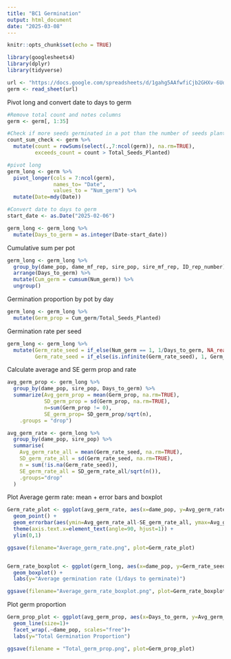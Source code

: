 ```yaml
---
title: "BC1 Germination"
output: html_document
date: "2025-03-08"
---
```


```r
knitr::opts_chunk$set(echo = TRUE)
```

```r
library(googlesheets4)
library(dplyr)
library(tidyverse)
```
```r
url <- "https://docs.google.com/spreadsheets/d/1gahg5AAfwfiCjb2GHXv-6UdfbqXn-w_abq_tlAU2u9c/edit?gid=0#gid=0"
germ <- read_sheet(url)
```
Pivot long and convert date to days to germ
```r
#Remove total count and notes columns
germ <- germ[, 1:35] 

#Check if more seeds germinated in a pot than the number of seeds planted - NOPE, LOOKS GOOD!
count_sum_check <- germ %>%
  mutate(count = rowSums(select(.,7:ncol(germ)), na.rm=TRUE),
         exceeds_count = count > Total_Seeds_Planted)

#pivot long
germ_long <- germ %>%
  pivot_longer(cols = 7:ncol(germ),
               names_to= "Date",
               values_to = "Num_germ") %>%
  mutate(Date=mdy(Date))

#Convert date to days to germ
start_date <- as.Date("2025-02-06")

germ_long <- germ_long %>%
  mutate(Days_to_germ = as.integer(Date-start_date))
```

Cumulative sum per pot 
```r
germ_long <- germ_long %>%
  group_by(dame_pop, dame_mf_rep, sire_pop, sire_mf_rep, ID_rep_number) %>%
  arrange(Days_to_germ) %>%
  mutate(Cum_germ = cumsum(Num_germ)) %>%
  ungroup()
```

Germination proportion by pot by day
```r
germ_long <- germ_long %>%
  mutate(Germ_prop = Cum_germ/Total_Seeds_Planted)
```

Germination rate per seed
```r
germ_long <- germ_long %>%
  mutate(Germ_rate_seed = if_else(Num_germ == 1, 1/Days_to_germ, NA_real_),
         Germ_rate_seed = if_else(is.infinite(Germ_rate_seed), 1, Germ_rate_seed)) # 1 seeds germinated on the start day so change germ rate from inf to 1
```

Calculate average and SE germ prop and rate
```r
avg_germ_prop <- germ_long %>%
  group_by(dame_pop, sire_pop, Days_to_germ) %>%
  summarize(Avg_germ_prop = mean(Germ_prop, na.rm=TRUE),
            SD_germ_prop = sd(Germ_prop, na.rm=TRUE),
            n=sum(Germ_prop != 0),
            SE_germ_prop= SD_germ_prop/sqrt(n),
    .groups = "drop")

avg_germ_rate <- germ_long %>%
  group_by(dame_pop, sire_pop) %>%
  summarise(
    Avg_germ_rate_all = mean(Germ_rate_seed, na.rm=TRUE),
    SD_germ_rate_all = sd(Germ_rate_seed, na.rm=TRUE),
    n = sum(!is.na(Germ_rate_seed)),
    SE_germ_rate_all = SD_germ_rate_all/sqrt(n()),
    .groups="drop"
  )
```

Plot Average germ rate: mean + error bars and boxplot
```r
Germ_rate_plot <- ggplot(avg_germ_rate, aes(x=dame_pop, y=Avg_germ_rate_all)) + 
  geom_point() +
  geom_errorbar(aes(ymin=Avg_germ_rate_all-SE_germ_rate_all, ymax=Avg_germ_rate_all+SE_germ_rate_all, width=0.2)) +
  theme(axis.text.x=element_text(angle=90, hjust=1)) +
  ylim(0,1)

ggsave(filename="Average_germ_rate.png", plot=Germ_rate_plot)


Germ_rate_boxplot <- ggplot(germ_long, aes(x=dame_pop, y=Germ_rate_seed)) +
  geom_boxplot() +
  labs(y="Average germination rate (1/days to germinate)")

ggsave(filename="Average_germ_rate_boxplot.png", plot=Germ_rate_boxplot)
```

Plot germ proportion
```r
Germ_prop_plot <- ggplot(avg_germ_prop, aes(x=Days_to_germ, y=Avg_germ_prop)) +
  geom_line(size=1)+
  facet_wrap(.~dame_pop, scales="free")+
  labs(y="Total Germination Proportion")

ggsave(filename = "Total_germ_prop.png", plot=Germ_prop_plot)
```

